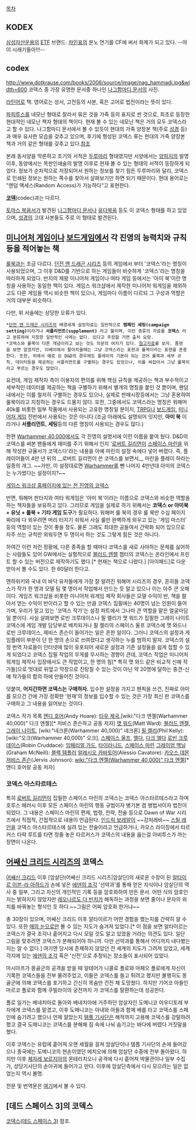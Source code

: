 [[목차]]

== KODEX ==
[[삼성자산운용]]의 [[ETF]] 브랜드.
[[차인표]]의 분노 연기를 CF에 써서 화제가 되고 있다. --야 이 시래기들아!!!--

== codex ==
http://www.dotkrause.com/books/2006/source/image/nag_hammadi.jpg&width=600
코덱스 중 가장 유명한 문서중 하나인 [[나그함마디 문서]]의 사진.

[[라틴어]]로 책. 영어로는 성서, 고전등의 사본, 혹은 고어로 법전이라는 뜻이 있다. 

[[파피루스]]를 네모난 형태로 잘라서 묶은 것을 가죽 등의 표지로 싼 것으로, 최초로 등장한 현대적인 네모난 책자 형태의 책이다. 현재 볼 수 있는 네모난 책은 거의 모두 코덱스라고 할 수 있다. 나그함마디 문서에서 볼 수 있듯이 현대의 가죽 양장본 책(주로 [[성경]] 등)과 매우 유사한 모습을 갖추고 있으며, 후기에 형성된 코덱스 류는 현대의 가죽 양장본 책과 거의 같은 형태를 갖추고 있다.[http://upload.wikimedia.org/wikipedia/en/thumb/7/7f/Family-bible.jpg/428px-Family-bible.jpg 참조]

본래 동서양을 막론하고 초기의 서적은 [[두루마리]] 형태였지만 서양에서는 [[양피지]]의 발명 이후, 동양에서는 목판인쇄술의 발명 이후로 현재 볼 수 있는 형태의 서적이 등장하게 되었다. 정보가 순차적으로 저장되어서 원하는 정보를 찾기 힘든 두루마리와 달리, 코덱스로 인쇄된 정보는 원하는 쪽수를 찾아서 살펴보기만 하면 되기 때문이다. 현대 용어로는 "랜덤 액세스(Random Access)가 가능하다"고 표현한다.

'''[[코덱]]'''(codec)과는 다르다.

[[토마스 복음서]]가 발견된 [[나그함마디 문서]]나 [[유다복음]] 등도 이 코덱스 형태를 하고 있었으며, [[성경]]의 고대 사본들도 주로 이 형태로 발견된다.

== [[미니어처 게임]]이나 [[보드게임]]에서 각 진영의 능력치와 규칙 등을 적어놓는 책 ==
[[룰북]]과는 조금 다르다. [[던전 앤 드래곤 시리즈]] 등의 게임에서 부터 '코덱스'라는 명칭이 사용되었으며, 그 이후 D&D를 기반으로 하는 게임들이 비슷하게 '코덱스'라는 명칭을 따라하게 되었다. 반지의 제왕 미니어처 게임이나 여타 게임 등에서는 '아미 북'이란 명칭을 사용하는 동일한 책이 있다. 게임스 워크샵에서 제작한 미니어처 워게임을 제외하고도 다른 게임들 역시 비슷한 책이 있으나, 게임마다 이름이 다르되 그 구성과 역할은 거의 대부분 비슷하다. 

다만, 위 서술에는 상당한 오류가 있다.
 *[[던전 앤 드래곤 시리즈]]의 배경세계 설정자료는 일반적으로 '''켐페인 세팅(campaign setting)'''이라거나 '''서플리먼트(supplement)''' 라고 불리며, 이런 종류의 자료를 '''코덱스''' 라고 분류하여 지칭한 일반적인 사례는 없다. 있다고 주장할 거면 출처 요망.
 *코덱스와 룰북이 다른 개념이라고 보는 것도 의문의 여지가 있다. [http://www.ebay.com/itm/Warhammer-40k-Imperial-Guard-Codex-Rulebook-OOP-/181574031363?pt=LH_DefaultDomain_0&hash=item2a46a7d803 참고][http://www.ebay.com/itm/Warhammer-40-000-Space-Marines-Codex-2004-edition-Games-Workshop-Rulebook-40k-VG-/281559953534?pt=LH_DefaultDomain_3&hash=item418e47f07e 자료]를 보자. 품명을 보면 알겠지만, 이베이에서 팔아치울때는 그냥 코덱스라는 표현과 룰북이라는 표현을 혼용한다. 또한, 위에서 예로 든 D&D의 경우에도 플레이의 기본이 되는 코어 룰북과 세부 규칙, 데이터등을 제공하는 서플리먼트를 구별하는 경우도 있었으나, 이를 싸잡아서 그냥 룰북이라고 부르는 경우도 많았다.
요컨데, 게임 제작자 측이 이용자의 편의를 위해 핵심 규칙을 제공하는 책과 부수적이고 세부적인 데이터를 제공하는 책을 구별하기 위해서 별개의 명칭을 붙인 것 뿐이며, 팬덤 내에서는 이를 철저히 구별하는 경우도 있으나, 실제로 판매시장등에서는 그냥 혼용하여 룰북이라고 지칭하는 경우도 드물지 않다. 또한, 그중에서도 코덱스라는 명칭은 워해머 40k를 비롯한 일부 작품에서 사용되는 고유한 명칭일 분이지, [[TRPG]]나 [[보드게임]], [[미니어처 게임]] 전반에서 사용되는 것은 아니다.(조금 아래에도 설명되어 잇지만, '''아미 북''' 이라거나 '''서플리먼트''', '''세팅'''등의 다른 명칭이 사용되는 경우도 많다.)

한편 [[Warhammer 40,000]]에서도 각 진영의 설명서에 이런 이름을 붙여 뒀다. D&D의 코덱스를 써본 팬들에게 재미를 주기 위해서 인지 '[[로버트 길리먼]]이 [[스페이스 마린]]을 위해 작성한 규율서가 코덱스다'라는 내용을 아예 마린의 설정 속에다 넣어 버렸다. 즉, 플레이어들이 4만 년 뒤의 __로버트 길리먼이 쓴 코덱스를 보면서__ 마린을 플레이 하라는 일종의 개그. ~~가만, 이 설정대로면 [[Warhammer]]를 뺀 나머지 4만년대 아미의 코덱스는 누가썼다는 설정이지?~~

[http://www.games-workshop.com/gws/catalog/armySubUnitCats.jsp?catId=cat1030051&rootCatGameStyle=books 게임스 워크샵 홈페이지에 있는 전 진영의 코덱스]


반면, 워해머 판타지와 여타 워게임은 '아미 북'이라는 이름으로 코덱스와 비슷한 역할을 하는 책자들을 보유하고 있다. 그러므로 게임을 실제로 하기 위해서는 '''코덱스 or 아미북 + 유닛 + 룰북 + 기타 게임 도구'''가 필요하다. 워해머 룰 북의 경우 룰 북만 수십 페이지 짜리에 다 외우려면 머리 터지기 쉬워서 사실 룰만 완벽하게 외우고 있는 '게임 마스터' 등의 역할이 있는 것이 좋을 정도. 물론 그래도 최대한 공들여서 간략화 되어 있으므로 자주 쓰는 규칙만 외워두면 두 명이서 하는 것도 그렇게 힘든 것은 아니다.

하여간 이런 저런 정황에, 다른 종족을 할 때마다 코덱스를 새로 사야하는 문제를 싫어하는 사람들도 있어 GW에서는 실험적으로 [[블러드 엔젤]] 챕터의 코덱스는 온라인에서 프린트 할 수 있는 버전으로 제작하기도 했다.[* 현재는 책으로 나왔다.] [아이패드]로 다운 받아서 볼 수도 있다. 한 60달러 한다고.

엔하위키와 국내 이 바닥 유저들에게 가장 잘 알려진 워해머 시리즈의 경우, 흔히들 코덱스가 작가 한 명과 모델 팀 몇 명이서 작업해서 만드는 듯 알고 있으나 이는 아주 큰 오해이다. 게임즈 워크샵을 비롯한 미니어처 워게임 제작 회사들은 모델 수익이 반, 책을 팔아서 얻는 수익이 반이라고 할 수 있는 만큼 코덱스 집필에는 40명이 넘는 인원이 들어가며, 우리가 알고 있는 '코덱스 작가'는 설정 파트에서 그나마 큰 역할을 맡은 얼굴마담일 뿐이다. 사실 살펴보면 로빈 크루데이스나 필 켈리가 맷 워드가 집필한 그레이 나이트 코덱스에 게임 개발 담당부로 배치되거나 필 켈리의 스페이스 울프 코덱스에 맷 와드나 로빈 크루데이스, 제비스 존슨이 들어가는 일은 흔한 일이다. 그러니 코덱스의 설정과 게임플레이 부분이 단 한 명의 손으로 쓰여졌다고 생각하는 누를 범하지 말자. 코덱스의 설정 번역 자료들이 인터넷에 많이 유포되어 새로운 설정과 기존 설정들을 쉽게 접할 수 있게 되었다고 코덱스 집필 작업의 무게를 무시하는 경향이 큰데, 코덱스 작업은 미니어처 워게임 제작사 입장에서도 큰 작업이고, 한 명의 힘[* 특히 맷 와드 같은 비교적 신예 작가들]으로 멋대로 뒤엎고 막장으로 진탕칠 수 있는 것이 아닌 약 20명에 달하는 중견-신예 작가들의 합의 하에 만들어진 것이다.

덧붙여, '''어지간하면 코덱스는 구매하자.''' 입수한 설정을 가지고 팬픽을 쓰건, 진짜로 아미를 모으건 간에 가장 정확한 '현재'의 정보를 입수할 수 있는 것은 가장 최신 판 코덱스를 구매하고 그 내용을 읽어보는 것이다.

코덱스 작가 목록
[[앤디 호어]](Andy Hoare): [[타우 제국]],[wiki:"다크 엔젤(Warhammer 40,000)" 다크 엔젤][* 저비스 존슨하고 공동 저자]
[[맷 워드]](Matt Ward): [[블러드 엔젤]], [[그레이 나이트]], [wiki:"네크론(Warhammer 40,000)" 네크론]
[[필 켈리]](Phil Kelly): [wiki:"오크(Warhammer 40,000)" 오크], [[스페이스 울프]], [[엘다]], [[다크 엘다]] 
[[로빈 크루데이스]](Robin Cruddace): [[임페리얼 가드]], [[타이라니드]], [[스페이스 마린]]
[[그레이엄 맥닐]](Graham McNeill): [[블랙 템플러]]
[[알레시오 카바토어]](Alessio Cavatore): [[카오스 데몬]]
[[저비스 존슨]](Jervis Johnson): [[wiki:"다크 엔젤(Warhammer 40,000)" 다크 엔젤]][* 앤디 호어랑 공동 저자]

=== 코덱스 아스타르테스 ===
특히 [[로버트 길리먼]]이 집필한 스페이스 마린의 코덱스는 코덱스 아스타르테스라고 하며 호루스 헤러시 이후 모든 스페이스 마린의 행동 규범이자 병기본 겸 병법서이자 법전이 되었다. 그 내용은 스페이스 마린의 편제, 법령, 전략, 전술 등으로 Dawn of War 시리즈에서 직접적, 간접적으로 내용이 언급된다.
[[인드릭 보레알]]이 ~~강처레비~~ [[스틸 레인]]을 코덱스 아스타르테스에 실려 있는 전술이라고 언급하거나, 카오스 라이징에서 타르커스 타락 루트를 타면 정줄 놓은 타르커스가 코덱스의 내용을 읊는걸 아비투스가 까는 장면이 나온다.
== [[어쌔신 크리드 시리즈]]의 코덱스 ==
[[어쌔신 크리드]] 이후 [암살단(어쌔신 크리드 시리즈|암살단]의 새로운 수장이 된 [[알타이르 이븐-라 아하드]]가 손에 넣은 [[에덴의 조각]] '선악과'를 통해 얻은 지식이나 암살단의 역사 중 일부, 그리고 자신의 개인적인 기록 등을 암호화하여 만든 문서. 어떤 식의 암호인지는 밝혀지지 않았지만 [[레오나르도 다 빈치]]가 해독하는 과정을 보면 줄이나 문자의 위치를 바꿔놓는 형식인 듯 하다.~~그림은 어찌 암호화 한거냐~~

총 30장이 있으며, 어쌔신 크리드 이후 알타이르가 어떤 경험을 했는지를 간략히 알 수 있다. 또한 [[매의 눈]]으로만 볼 수 있는 지도가 숨겨져 있었다.[* 이 점을 보면 알타이르는 코덱스가 결국 조각나 흩어지고 다시 모일 것도 알고 있었을 거라는 의견도 있다. 일단 그림을 맞추려면 코덱스가 분해되어야 하니까. 다만 선악과를 통해서 어디까지 내다봤는지는 알 수 없다.] 여기엔 당시에 존재하지 않았던 전 세계의 지도가 그려져 있었고, 세계 각지에 있는 [[에덴의 조각]] 혹은 '신전'으로 추정되는 장소들이 표시되어 있었다.

마시아프가 몽골군의 공격을 받을 때 알테어가 니콜로 폴로와 마페오 폴로에게 자신이 기록한 코덱스들을 전부 물려주었고, 이들은 코덱스를 들고 튀려고 했지만 불행히도 몽골군에 의해 코덱스를 포기하고 간신히 목숨만 건진 채 도망쳤다. 하지만 기어코 아들인 마르코 폴로와 함께 쿠빌라이의 궁전까지 가 코덱스를 탈환하는데 성공한다.

폴로 일가는 베네치아로 돌아와 베네치아에 거주하던 암살자인 도메니코 아우디토레 부자에게 코덱스를 맡겼고, 이후 도메니코는 아내와 아들과 함께 배를 타고 코덱스를 스페인에 숨기려고 했으나 언제 알았는지 [[템플 기사단]]은 해적까지 고용해 코덱스를 강탈하려 했고 결국 도메니코는 코덱스를 분해해 짐 속에 나눠 숨기고는 바다에 버렸다 거짓말을 했다.

이후 코덱스는 유럽에 흩어져 오랜 세월을 걸쳐 암살단이나 템플 기사단의 손에 들어갔으나 종국에는 도메니코의 현손이였던 에치오에 의해 암살단 수중에 전부 돌아왔다. 하지만 이후 [[체자레 보르지아]]의 몬테리치오니 공격에 다시 흩어져 박물관이나 일부 수집가, 성당기사단의 손아귀에 들어가고 만다. 이후에 암살단측에서 다시 모으려는 일은 없었는지 역시 불명.

전문 및 번역문은 [http://blog.daum.net/_blog/ArticleCateList.do?blogid=0UMsZ&CATEGORYID=74&dispkind=B2202 여기]에서 볼 수 있다.
== [데드 스페이스 3]의 코덱스 ==
[[코덱스(데드 스페이스 3)]] 참조.
